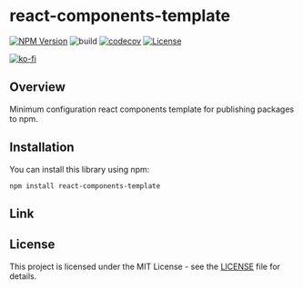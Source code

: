 # react-components-template

[![NPM Version](https://img.shields.io/npm/v/react-components-template?logo=npm)](https://www.npmjs.com/package/react-components-template)
![build](https://github.com/ryohidaka/react-components-template/workflows/Build/badge.svg)
[![codecov](https://codecov.io/gh/ryohidaka/react-components-template/graph/badge.svg?token=RHP9TB2F51)](https://codecov.io/gh/ryohidaka/react-components-template)
[![License](https://img.shields.io/badge/license-MIT-blue.svg)](https://opensource.org/licenses/MIT)

[![ko-fi](https://ko-fi.com/img/githubbutton_sm.svg)](https://ko-fi.com/B0B6TVH92)

## Overview

Minimum configuration react components template for publishing packages to npm.

## Installation

You can install this library using npm:

```shell
npm install react-components-template
```

## Link

## License

This project is licensed under the MIT License - see the [LICENSE](LICENSE) file for details.
